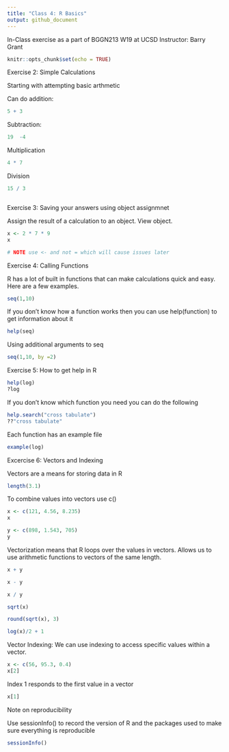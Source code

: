 ```yaml
---
title: "Class 4: R Basics"
output: github_document
---
```


In-Class exercise as a part of BGGN213 W19 at UCSD
Instructor: Barry Grant

```r
knitr::opts_chunk$set(echo = TRUE)
```

Exercise 2: Simple Calculations

Starting with attempting basic arthmetic 

Can do addition:
```r

5 + 3

```


Subtraction:
```r


19  -4


```

Multiplication
```r

4 * 7 


```


Division 
```r

15 / 3



```


Exercise 3: Saving your answers using object assignmnet


Assign the result of a calculation to an object.
View object.
```r

x <- 2 * 7 * 9
x

# NOTE use <- and not = which will cause issues later

```


Exercise 4: Calling Functions 


R has a lot of built in functions that can make calculations quick and easy. Here are a few examples. 

```r

seq(1,10)

```

If you don't know how a function works then you can use help(function) to get information about it

```r

help(seq)

```

Using additional arguments to seq

```r

seq(1,10, by =2)

```

Exercise 5: How to get help in R

```r

help(log)
?log

```

If you don't know which function you need you can do the following

```r

help.search("cross tabulate")
??"cross tabulate"

```


Each function has an example file

```r

example(log)

```


Excercise 6: Vectors and Indexing

Vectors are a means for storing data in R

```r

length(3.1)

```


To combine values into vectors use c()

```r

x <- c(121, 4.56, 8.235)
x

```


```r

y <- c(898, 1.543, 705)
y

```


Vectorization means that R loops over the values in vectors. Allows us to use arithmetic functions to vectors of the same length.

```r

x + y


```

```r

x - y 

```

```r

x / y 

```

```r

sqrt(x)

```

```r

round(sqrt(x), 3)

```

```r

log(x)/2 + 1

```

Vector Indexing: We can use indexing to access specific values within a vector. 

```r

x <- c(56, 95.3, 0.4)
x[2]

```

Index 1 responds to the first value in a vector 


```r

x[1]

```

Note on reproducibility

Use sessionInfo() to record the version of R and the packages used to make sure everything is reproducible

```r

sessionInfo()

```

